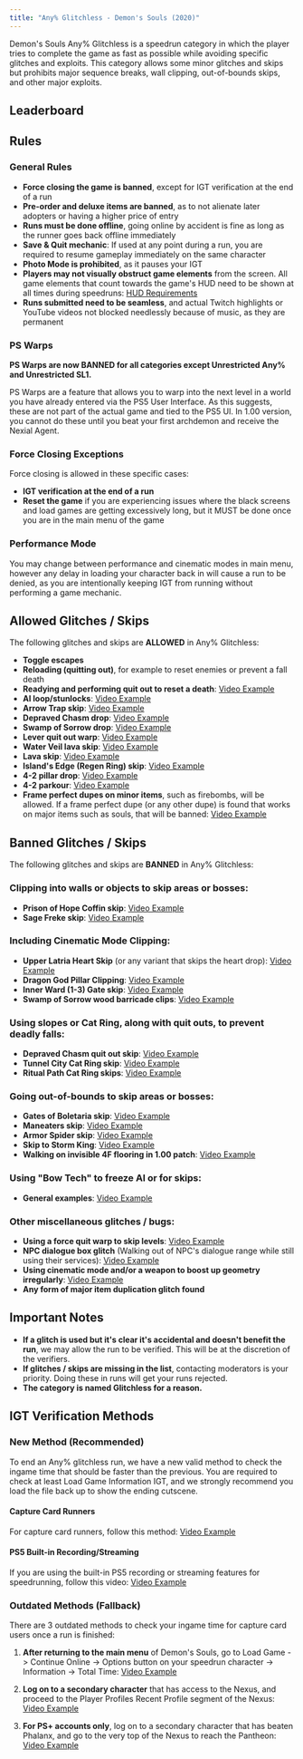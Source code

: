 ```yaml
---
title: "Any% Glitchless - Demon's Souls (2020)"
---
```



Demon's Souls Any% Glitchless is a speedrun category in which the player tries to complete the game as fast as possible while avoiding specific glitches and exploits. This category allows some minor glitches and skips but prohibits major sequence breaks, wall clipping, out-of-bounds skips, and other major exploits.

## Leaderboard

<SpeedRunTable game="desremake" category="Any% Glitchless" />

## Rules

### General Rules
- **Force closing the game is banned**, except for IGT verification at the end of a run
- **Pre-order and deluxe items are banned**, as to not alienate later adopters or having a higher price of entry
- **Runs must be done offline**, going online by accident is fine as long as the runner goes back offline immediately
- **Save & Quit mechanic**: If used at any point during a run, you are required to resume gameplay immediately on the same character
- **Photo Mode is prohibited**, as it pauses your IGT
- **Players may not visually obstruct game elements** from the screen. All game elements that count towards the game's HUD need to be shown at all times during speedruns: [HUD Requirements](https://imgur.com/a/6BA3ZXR)
- **Runs submitted need to be seamless**, and actual Twitch highlights or YouTube videos not blocked needlessly because of music, as they are permanent

### PS Warps
**PS Warps are now BANNED for all categories except Unrestricted Any% and Unrestricted SL1.**

PS Warps are a feature that allows you to warp into the next level in a world you have already entered via the PS5 User Interface. As this suggests, these are not part of the actual game and tied to the PS5 UI. In 1.00 version, you cannot do these until you beat your first archdemon and receive the Nexial Agent.

### Force Closing Exceptions
Force closing is allowed in these specific cases:
- **IGT verification at the end of a run**
- **Reset the game** if you are experiencing issues where the black screens and load games are getting excessively long, but it MUST be done once you are in the main menu of the game

### Performance Mode
You may change between performance and cinematic modes in main menu, however any delay in loading your character back in will cause a run to be denied, as you are intentionally keeping IGT from running without performing a game mechanic.

## Allowed Glitches / Skips

The following glitches and skips are **ALLOWED** in Any% Glitchless:

- **Toggle escapes**
- **Reloading (quitting out)**, for example to reset enemies or prevent a fall death
- **Readying and performing quit out to reset a death**: [Video Example](https://youtu.be/5A-1zhws5YY?t=869)
- **AI loop/stunlocks**: [Video Example](https://youtu.be/v75X0--HYi4?t=478)
- **Arrow Trap skip**: [Video Example](https://youtu.be/v75X0--HYi4?t=381)
- **Depraved Chasm drop**: [Video Example](https://youtu.be/PsXxUwD-fdw?t=1154)
- **Swamp of Sorrow drop**: [Video Example](https://youtu.be/v75X0--HYi4?t=1159)
- **Lever quit out warp**: [Video Example](https://youtu.be/-Q-irHtyiU4?t=1614)
- **Water Veil lava skip**: [Video Example](https://youtu.be/zxyNoOB93nA?t=1563)
- **Lava skip**: [Video Example](https://clips.twitch.tv/ArborealSmilingCrabLeeroyJenkins)
- **Island's Edge (Regen Ring) skip**: [Video Example](https://youtu.be/zxyNoOB93nA)
- **4-2 pillar drop**: [Video Example](https://youtu.be/6JG1uDOet-Y?t=2502)
- **4-2 parkour**: [Video Example](https://clips.twitch.tv/TenuousAggressiveOpossumFailFish-O9gMXX_0pR5YzK0O)
- **Frame perfect dupes on minor items**, such as firebombs, will be allowed. If a frame perfect dupe (or any other dupe) is found that works on major items such as souls, that will be banned: [Video Example](https://youtu.be/wT4x3syxuUM?t=278)

## Banned Glitches / Skips

The following glitches and skips are **BANNED** in Any% Glitchless:

### Clipping into walls or objects to skip areas or bosses:
- **Prison of Hope Coffin skip**: [Video Example](https://youtu.be/zxyNoOB93nA?t=344)
- **Sage Freke skip**: [Video Example](https://youtu.be/v75X0--HYi4?t=565)

### Including Cinematic Mode Clipping:
- **Upper Latria Heart Skip** (or any variant that skips the heart drop): [Video Example](https://youtu.be/zxyNoOB93nA?t=681)
- **Dragon God Pillar Clipping**: [Video Example](https://youtu.be/v75X0--HYi4?t=1672)
- **Inner Ward (1-3) Gate skip**: [Video Example](https://youtu.be/zxyNoOB93nA?t=2297)
- **Swamp of Sorrow wood barricade clips**: [Video Example](https://youtu.be/6JG1uDOet-Y?t=16720)

### Using slopes or Cat Ring, along with quit outs, to prevent deadly falls:
- **Depraved Chasm quit out skip**: [Video Example](https://youtu.be/v75X0--HYi4?t=1069)
- **Tunnel City Cat Ring skip**: [Video Example](https://youtu.be/v75X0--HYi4?t=1605)
- **Ritual Path Cat Ring skips**: [Video Example](https://youtu.be/ZyejEzXr6ls?t=2667)

### Going out-of-bounds to skip areas or bosses:
- **Gates of Boletaria skip**: [Video Example](https://youtu.be/m4IR1IEFtXQ)
- **Maneaters skip**: [Video Example](https://youtu.be/qj0j6k25mnk)
- **Armor Spider skip**: [Video Example](https://youtu.be/v75X0--HYi4?t=1494)
- **Skip to Storm King**: [Video Example](https://youtu.be/zxyNoOB93nA?t=2099)
- **Walking on invisible 4F flooring in 1.00 patch**: [Video Example](https://youtu.be/-Q-irHtyiU4?t=677)

### Using "Bow Tech" to freeze AI or for skips:
- **General examples**: [Video Example](https://youtu.be/y3G6GPWffbg)

### Other miscellaneous glitches / bugs:
- **Using a force quit warp to skip levels**: [Video Example](https://youtu.be/fMDbqeziqxg)
- **NPC dialogue box glitch** (Walking out of NPC's dialogue range while still using their services): [Video Example](https://clips.twitch.tv/BlightedMagnificentAardvarkHassanChop-tgANvrnv_uW2jVhq)
- **Using cinematic mode and/or a weapon to boost up geometry irregularly**: [Video Example](https://clips.twitch.tv/PopularVastFriesNononoCat-Gcoe2ptmUU4C1S6P)
- **Any form of major item duplication glitch found**

## Important Notes

- **If a glitch is used but it's clear it's accidental and doesn't benefit the run**, we may allow the run to be verified. This will be at the discretion of the verifiers.
- **If glitches / skips are missing in the list**, contacting moderators is your priority. Doing these in runs will get your runs rejected.
- **The category is named Glitchless for a reason.**

## IGT Verification Methods

### New Method (Recommended)
To end an Any% glitchless run, we have a new valid method to check the ingame time that should be faster than the previous. You are required to check at least Load Game Information IGT, and we strongly recommend you load the file back up to show the ending cutscene.

#### Capture Card Runners
For capture card runners, follow this method: [Video Example](https://youtu.be/ZMsbgdo-nTU)

#### PS5 Built-in Recording/Streaming
If you are using the built-in PS5 recording or streaming features for speedrunning, follow this video: [Video Example](https://youtu.be/QsB_5AylpC8)

### Outdated Methods (Fallback)
There are 3 outdated methods to check your ingame time for capture card users once a run is finished:

1. **After returning to the main menu** of Demon's Souls, go to Load Game -> Continue Online -> Options button on your speedrun character -> Information -> Total Time: [Video Example](https://youtu.be/KgJFwKLtkUY?t=35)

2. **Log on to a secondary character** that has access to the Nexus, and proceed to the Player Profiles Recent Profile segment of the Nexus: [Video Example](https://youtu.be/KgJFwKLtkUY?t=66)

3. **For PS+ accounts only**, log on to a secondary character that has beaten Phalanx, and go to the very top of the Nexus to reach the Pantheon: [Video Example](https://youtu.be/KgJFwKLtkUY?t=100)
